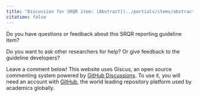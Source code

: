 ```yaml
---
title: "Discussion for SRQR item: [Abstract](../partials/items/abstract.qmd)"
citation: false
---
```


Do you have questions or feedback about this SRQR reporting guideline item? 

Do you want to ask other researchers for help? Or give feedback to the guideline developers? 

Leave a comment below! This website uses Giscus, an open source commenting system powered by [GitHub Discussions](https://docs.github.com/en/discussions). To use it, you will need an account with [GitHub](https://github.com/signup), the world leading repository platform used by academics globally.

<script src="https://giscus.app/client.js"
data-repo="jamesrharwood/srqr"
data-repo-id="R_kgDOIaTtVw"
data-category="Announcements"
data-category-id="DIC_kwDOIaTtV84CSe8S"
data-mapping="specific"
data-term="Abstract"
data-strict="0"
data-reactions-enabled="0"
data-emit-metadata="0"
data-theme="light"
data-lang="en"
crossorigin="anonymous"
defaultCommentOrder="newest"
async>
</script>
